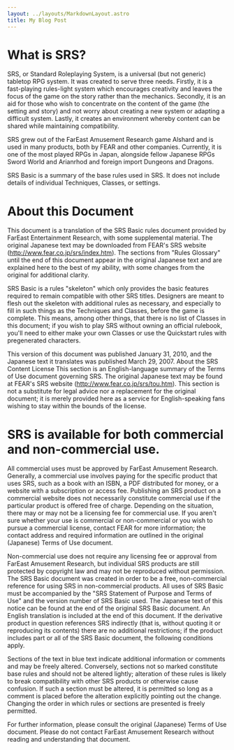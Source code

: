 ```yaml
---
layout: ../layouts/MarkdownLayout.astro
title: My Blog Post
---
```


# What is SRS?

SRS, or Standard Roleplaying System, is a universal (but not generic) tabletop RPG system. It was created to serve three needs. Firstly, it is a fast-playing rules-light system which encourages creativity and leaves the focus of the game on the story rather than the mechanics. Secondly, it is an aid for those who wish to concentrate on the content of the game (the setting and story) and not worry about creating a new system or adapting a difficult system. Lastly, it creates an environment whereby content can be shared while maintaining compatibility.

SRS grew out of the FarEast Amusement Research game Alshard and is used in many products, both by FEAR and other companies. Currently, it is one of the most played RPGs in Japan, alongside fellow Japanese RPGs Sword World and Arianrhod and foreign import Dungeons and Dragons.

SRS Basic is a summary of the base rules used in SRS. It does not include details of individual Techniques, Classes, or settings.

# About this Document

This document is a translation of the SRS Basic rules document provided by FarEast Entertainment Research, with some supplemental material. The original Japanese text may be downloaded from FEAR's SRS website (http://www.fear.co.jp/srs/index.htm). The sections from "Rules Glossary" until the end of this document appear in the original Japanese text and are explained here to the best of my ability, with some changes from the original for additional clarity.

SRS Basic is a rules "skeleton" which only provides the basic features required to remain compatible with other SRS titles. Designers are meant to flesh out the skeleton with additional rules as necessary, and especially to fill in such things as the Techniques and Classes, before the game is complete. This means, among other things, that there is no list of Classes in this document; if you wish to play SRS without owning an official rulebook, you'll need to either make your own Classes or use the Quickstart rules with pregenerated characters.

This version of this document was published January 31, 2010, and the Japanese text it translates was published March 29, 2007.
About the SRS Content License
This section is an English-language summary of the Terms of Use document governing SRS. The original Japanese text may be found at FEAR's SRS website (http://www.fear.co.jp/srs/tou.htm). This section is not a substitute for legal advice nor a replacement for the original document; it is merely provided here as a service for English-speaking fans wishing to stay within the bounds of the license.

# SRS is available for both commercial and non-commercial use.

All commercial uses must be approved by FarEast Amusement Research. Generally, a commercial use involves paying for the specific product that uses SRS, such as a book with an ISBN, a PDF distributed for money, or a website with a subscription or access fee. Publishing an SRS product on a commercial website does not necessarily constitute commercial use if the particular product is offered free of charge. Depending on the situation, there may or may not be a licensing fee for commercial use. If you aren't sure whether your use is commercial or non-commercial or you wish to pursue a commercial license, contact FEAR for more information; the contact address and required information are outlined in the original (Japanese) Terms of Use document.

Non-commercial use does not require any licensing fee or approval from FarEast Amusement Research, but individual SRS products are still protected by copyright law and may not be reproduced without permission. The SRS Basic document was created in order to be a free, non-commercial reference for using SRS in non-commercial products. All uses of SRS Basic must be accompanied by the "SRS Statement of Purpose and Terms of Use" and the version number of SRS Basic used. The Japanese text of this notice can be found at the end of the original SRS Basic document. An English translation is included at the end of this document. If the derivative product in question references SRS indirectly (that is, without quoting it or reproducing its contents) there are no additional restrictions; if the product includes part or all of the SRS Basic document, the following conditions apply.

Sections of the text in blue text indicate additional information or comments and may be freely altered. Conversely, sections not so marked constitute base rules and should not be altered lightly; alteration of these rules is likely to break compatibility with other SRS products or otherwise cause confusion. If such a section must be altered, it is permitted so long as a comment is placed before the alteration explicitly pointing out the change. Changing the order in which rules or sections are presented is freely permitted.

For further information, please consult the original (Japanese) Terms of Use document. Please do not contact FarEast Amusement Research without reading and understanding that document.

